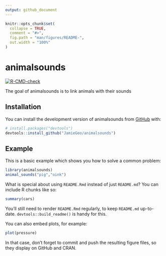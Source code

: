 ```yaml
---
output: github_document
---
```


<!-- README.md is generated from README.Rmd. Please edit that file -->

```r
knitr::opts_chunk$set(
  collapse = TRUE,
  comment = "#>",
  fig.path = "man/figures/README-",
  out.width = "100%"
)
```

# animalsounds

<!-- badges: start -->
[![R-CMD-check](https://github.com/JamieGeo/animalsounds/actions/workflows/R-CMD-check.yaml/badge.svg)](https://github.com/JamieGeo/animalsounds/actions/workflows/R-CMD-check.yaml)
<!-- badges: end -->

The goal of animalsounds is to link animals with their sounds

## Installation

You can install the development version of animalsounds from [GitHub](https://github.com/) with:

``` r
# install.packages("devtools")
devtools::install_github("JamieGeo/animalsounds")
```

## Example

This is a basic example which shows you how to solve a common problem:

```r
library(animalsounds)
animal_sounds("pig","oink")
```

What is special about using `README.Rmd` instead of just `README.md`? You can include R chunks like so:

```r
summary(cars)
```

You'll still need to render `README.Rmd` regularly, to keep `README.md` up-to-date. `devtools::build_readme()` is handy for this.

You can also embed plots, for example:

```r
plot(pressure)
```

In that case, don't forget to commit and push the resulting figure files, so they display on GitHub and CRAN.
